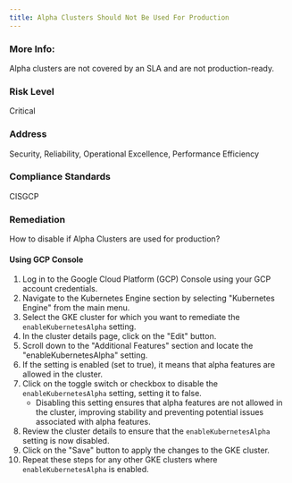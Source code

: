 ```yaml
---
title: Alpha Clusters Should Not Be Used For Production
---
```


### More Info:

Alpha clusters are not covered by an SLA and are not production-ready.

### Risk Level

Critical

### Address

Security, Reliability, Operational Excellence, Performance Efficiency

### Compliance Standards

CISGCP

### Remediation

How to disable if Alpha Clusters are used for production?

#### Using GCP Console

1. Log in to the Google Cloud Platform (GCP) Console using your GCP account credentials.
2. Navigate to the Kubernetes Engine section by selecting "Kubernetes Engine" from the main menu.
3. Select the GKE cluster for which you want to remediate the `enableKubernetesAlpha` setting.
4. In the cluster details page, click on the "Edit" button.
5. Scroll down to the "Additional Features" section and locate the "enableKubernetesAlpha" setting.
6. If the setting is enabled (set to true), it means that alpha features are allowed in the cluster.
7. Click on the toggle switch or checkbox to disable the `enableKubernetesAlpha` setting, setting it to false.
   - Disabling this setting ensures that alpha features are not allowed in the cluster, improving stability and preventing potential issues associated with alpha features.
8. Review the cluster details to ensure that the `enableKubernetesAlpha` setting is now disabled.
9. Click on the "Save" button to apply the changes to the GKE cluster.
10. Repeat these steps for any other GKE clusters where `enableKubernetesAlpha` is enabled.
